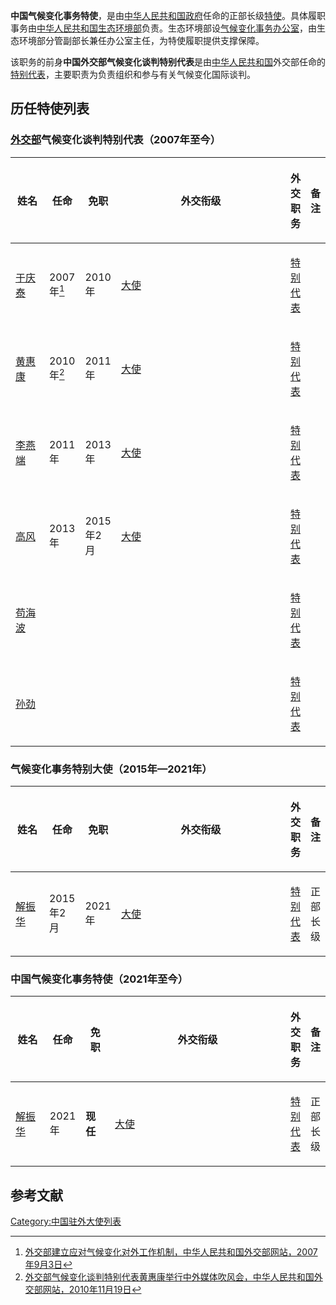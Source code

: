 {{Infobox official post
| post = 中国气候变化事务特使
| constituting_instrument = 
| salary = 
| termlength = 
| incumbentsince = 2021年
| predecessor = 
| incumbent = [[解振华|解振华]]
| image = Xie Zhenhua 2014.jpg
| insigniasize = 167
| status =
| type = 政府特别代表
| website = 
| formation = 2007年（中国外交部气候变化谈判特别代表）<br>2021年（中国政府气候变化事务特使）
| inaugural = [[于庆泰|于庆泰]]
| appointer = 中华人民共和国政府
| insignia = {{中国国徽|120px}}
| reports_to = [[中华人民共和国政府|中华人民共和国政府]]
| member_of = [[中华人民共和国生态环境部|中华人民共和国生态环境部]]
| department = [[国家应对气候变化及节能减排工作领导小组#办事机构|生态环境部气候变化事务办公室]]
| body = 
}}
'''中国气候变化事务特使'''，是由[[中华人民共和国政府|中华人民共和国政府]]任命的正部长级[[特使|特使]]。具体履职事务由[[中华人民共和国生态环境部|中华人民共和国生态环境部]]负责。生态环境部设[[国家应对气候变化及节能减排工作领导小组#办事机构|气候变化事务办公室]]，由生态环境部分管副部长兼任办公室主任，为特使履职提供支撑保障。

该职务的前身'''中国外交部气候变化谈判特别代表'''是由[[中华人民共和国|中华人民共和国]]外交部任命的[[特别代表|特别代表]]，主要职责为负责组织和参与有关气候变化国际谈判。

==历任特使列表==
=== {{CHN}}[[中华人民共和国外交部|外交部]]气候变化谈判特别代表（2007年至今） ===
{| class="wikitable"
|-
! width=12% |姓名
! width=10% |任命
! width=10% |免职
! width=8% |外交衔级
! width=10% |外交职务
! width=13% colspan="2" |备注
|-
| [[于庆泰|于庆泰]]
| 2007年<ref>[http://www.mfa.gov.cn/chn/pds/wjdt/sjxw/t358121.htm 外交部建立应对气候变化对外工作机制，中华人民共和国外交部网站，2007年9月3日]</ref>
| 2010年
| [[大使|大使]]
| [[特别代表|特别代表]]
|
|-
| [[黄惠康|黄惠康]]
| 2010年<ref>[http://www.mfa.gov.cn/chn/pds/wjb/zzjg/t770576.htm 外交部气候变化谈判特别代表黄惠康举行中外媒体吹风会，中华人民共和国外交部网站，2010年11月19日]</ref>
| 2011年
| [[大使|大使]]
| [[特别代表|特别代表]]
|
|-
| [[李燕端|李燕端]]
| 2011年
| 2013年
| [[大使|大使]]
| [[特别代表|特别代表]]
|
|-
| [[高风|高风]]
| 2013年
| 2015年2月
| [[大使|大使]]
| [[特别代表|特别代表]]
|
|-
| [[苟海波|苟海波]]
|
|
|
| [[特别代表|特别代表]]
|
|-
| [[孙劲|孙劲]]
|
|
|
| [[特别代表|特别代表]]
|
|}

=== {{CHN}}气候变化事务特别大使（2015年—2021年） ===
{| class="wikitable"
|-
! width=12% |姓名
! width=10% |任命
! width=10% |免职
! width=8% |外交衔级
! width=10% |外交职务
! width=13% colspan="2" |备注
|-
| [[解振华|解振华]]
| 2015年2月
| 2021年
| [[大使|大使]]
| [[特别代表|特别代表]]
| 正部长级
|}

=== 中国气候变化事务特使（2021年至今） ===
{| class="wikitable"
|-
! width=12% |姓名
! width=10% |任命
! width=10% |免职
! width=8% |外交衔级
! width=10% |外交职务
! width=13% colspan="2" |备注
|-
| [[解振华|解振华]]
| 2021年
| '''现任'''
| [[大使|大使]]
| [[特别代表|特别代表]]
| 正部长级
|}

==参考文献==
{{Reflist}}

{{中国驻外大使|共和國}}

[[Category:中国驻外大使列表|Category:中国驻外大使列表]]